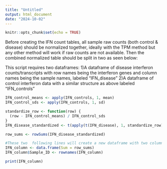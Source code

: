 ```yaml
---
title: "Untitled"
output: html_document
date: "2024-10-02"
---
```


```r
knitr::opts_chunk$set(echo = TRUE)
```

Before creating the IFN count tables, all sample raw counts (both control & disease) should be normalized together, ideally with the TPM method but any other method will work if raw counts are not available. Then the combined normalized table should be split in two as seen below:

This script requires two dataframes:
1)A dataframe of disease interferon counts/transcripts with row names being the interferon genes and column names being the sample names, labeled "IFN_disease"
2)A dataframe of control interferon data with a similar structure as above labeled "IFN_controls"

```r
IFN_control_means <- apply(IFN_controls, 1, mean)
IFN_control_sds <- apply(IFN_controls, 1, sd)

standardize_row <- function(row) {
  (row - IFN_control_means) / IFN_control_sds
}
IFN_disease_standardized <- t(apply(t(IFN_disease), 1, standardize_row))

row_sums <- rowSums(IFN_disease_standardized)

#These two  following lines will create a new dataframe with two columns, one being the patient ID and the other being their assigned IFN score
IFN_column <- data.frame(Sum = row_sums)
IFN_column$Sample_ID <- rownames(IFN_column) 

print(IFN_column)

```